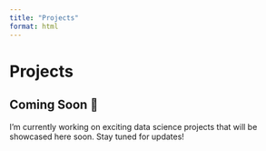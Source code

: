 ```yaml
---
title: "Projects"
format: html
---
```


# Projects

## Coming Soon 🚀

I'm currently working on exciting data science projects that will be showcased here soon. Stay tuned for updates!
